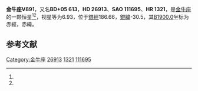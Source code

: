 {{Starbox begin
| name = 金牛座V891
}}
{{Starbox observe
| epoch = [[J2000.0|J2000.0]]
| constell = [[金牛座|金牛座]]<ref name=SIMBAD>{{cite web
 | url=http://simbad.u-strasbg.fr/simbad/sim-id?Ident=HR+1321
 | title=Pulsating variable Star
 | publisher=Centre de Données astronomiques de Strasbourg
 | work=SIMBAD
 | accessdate=2012-07-13
 | archive-date=2019-07-01
 | archive-url=https://web.archive.org/web/20190701073213/http://simbad.u-strasbg.fr/simbad/sim-id?Ident=HR%2B1321
 | dead-url=no
 }}</ref><ref name=DATA>{{cite web
 | url=http://vizier.u-strasbg.fr/viz-bin/VizieR-5?-out.add=.&-source=5050&-corr=PK=HR&-out.max=9999&HR=1321
 | title=VizieR Detailed Page
 | accessdate=2012-07-13
 | archive-date=2019-07-01
 | archive-url=https://web.archive.org/web/20190701073213/http://vizier.u-strasbg.fr/viz-bin/VizieR-5?-out.add=.&-source=5050&-corr=PK=HR&-out.max=9999&HR=1321
 | dead-url=no
 }}</ref>
| 星官 = 
| ra = {{RA|4|15|25.8}}<ref name=SIMBAD /><ref name=DATA />
| dec = {{DEC|+6|11|59}}<ref name=SIMBAD /><ref name=DATA />
| appmag_v = 6.93<ref name=SIMBAD /><ref name=DATA />
}}
{{Starbox character
| class = G5IV<ref name=SIMBAD /><ref name=DATA />
| b-v = 0.7<ref name=SIMBAD /><ref name=DATA />
| u-b = 0.22<ref name=SIMBAD /><ref name=DATA />
| r-i = <ref name=SIMBAD /><ref name=DATA />
| variable = 
}}
{{Starbox astrometry
| radial_v = 0.22
| prop_mo_ra = -8
| parallax = 
| p_error = 
}}
{{Starbox catalog
| names =BD+05 613，[[SAO星表|SAO]] 111695，[[HD星表|HD]] 26913，[[HR星表|HR]] 1321}}
{{Starbox reference |Simbad=HR+1321}}
{{Starbox end}}

'''金牛座V891'''，又名'''BD+05 613'''，'''HD 26913'''、'''SAO 111695'''、'''HR 1321'''，是[[金牛座|金牛座]]的一颗恒星<ref name=SIMBAD /><ref name=DATA />，视星等为6.93，位于[[銀道座標系|銀經]]186.66，[[銀道座標系|銀緯]]-30.5，其[[B1900.0|B1900.0]]坐标为赤經{{RA|4|10|6.4}}，赤緯{{DEC|+5|-30.5|6}}。

== 参考文献 ==
{{reflist}}

{{star-stub}}

{{金牛座恒星}}
[[Category:金牛座|Category:金牛座]]
[[Category:HD和HDE天體|26913]]
[[Category:HR天體|1321]]
[[Category:SAO天體|111695]]